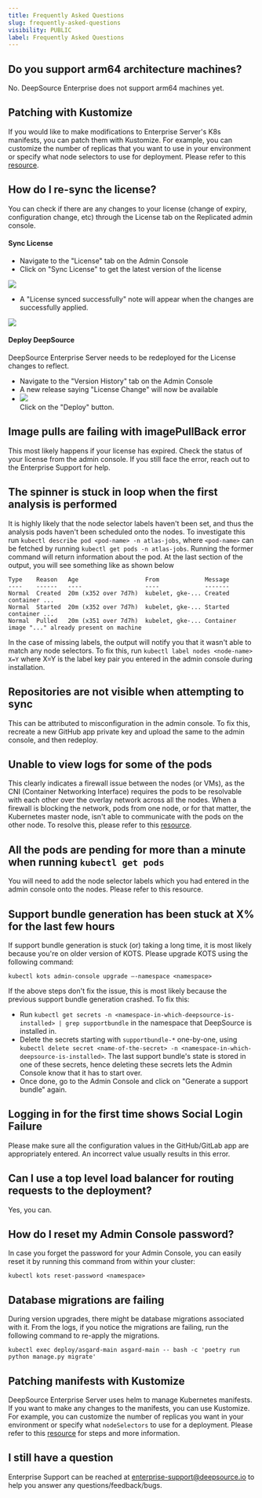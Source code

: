 ```yaml
---
title: Frequently Asked Questions
slug: frequently-asked-questions
visibility: PUBLIC
label: Frequently Asked Questions
---
```

## Do you support arm64 architecture machines?

No. DeepSource Enterprise does not support arm64 machines yet.

## Patching with Kustomize

If you would like to make modifications to Enterprise Server's K8s manifests, you can patch them with Kustomize. For example, you can customize the number of replicas that you want to use in your environment or specify what node selectors to use for deployment. Please refer to this [resource](https://docs.replicated.com/enterprise/updating-patching-with-kustomize).

## How do I re-sync the license?

You can check if there are any changes to your license (change of expiry, configuration change, etc) through the License tab on the Replicated admin console.

#### Sync License

- Navigate to the "License" tab on the Admin Console
- Click on "Sync License" to get the latest version of the license

![](https://files.readme.io/4bc66f2-image.png)

- A "License synced successfully" note will appear when the changes are successfully applied.

![](https://files.readme.io/9e0e3a7-image.png)

#### Deploy DeepSource

DeepSource Enterprise Server needs to be redeployed for the License changes to reflect.

- Navigate to the "Version History" tab on the Admin Console
- A new release saying "License Change" will now be available 
- ![](https://files.readme.io/e8f7219-image.png)  
  Click on the "Deploy" button.

## Image pulls are failing with imagePullBack error

This most likely happens if your license has expired. Check the status of your license from the admin console. If you still face the error, reach out to the Enterprise Support for help.

## The spinner is stuck in loop when the first analysis is performed

It is highly likely that the node selector labels haven't been set, and thus the analysis pods haven't been scheduled onto the nodes. To investigate this run `kubectl describe pod <pod-name> -n atlas-jobs`, where `<pod-name>` can be fetched by running `kubectl get pods -n atlas-jobs`. Running the former command will return information about the pod. At the last section of the output, you will see something like as shown below

```shell
Type    Reason   Age                   From             Message
----    ------   ----                  ----             -------
Normal  Created  20m (x352 over 7d7h)  kubelet, gke-... Created container ...
Normal  Started  20m (x352 over 7d7h)  kubelet, gke-... Started container ...
Normal  Pulled   20m (x351 over 7d7h)  kubelet, gke-... Container image "..." already present on machine
```

In the case of missing labels, the output will notify you that it wasn't able to match any node selectors. To fix this, run `kubectl label nodes <node-name> X=Y` where X=Y is the label key pair you entered in the admin console during installation.

## Repositories are not visible when attempting to sync

This can be attributed to misconfiguration in the admin console. To fix this, recreate a new GitHub app private key and upload the same to the admin console, and then redeploy.

## Unable to view logs for some of the pods

This clearly indicates a firewall issue between the nodes (or VMs), as the CNI (Container Networking Interface) requires the pods to be resolvable with each other over the overlay network across all the nodes. When a firewall is blocking the network, pods from one node, or for that matter, the Kubernetes master node, isn't able to communicate with the pods on the other node. To resolve this, please refer to this [resource](https://community.replicated.com/t/customer-firewalls/55).

## All the pods are pending for more than a minute when running `kubectl get pods`

You will need to add the node selector labels which you had entered in the admin console onto the nodes. Please refer to this resource.

## Support bundle generation has been stuck at X% for the last few hours

If support bundle generation is stuck (or) taking a long time, it is most likely because you're on older version of KOTS. Please upgrade KOTS using the following command:

```
kubectl kots admin-console upgrade —-namespace <namespace>
```

If the above steps don't fix the issue, this is most likely because the previous support bundle generation crashed. To fix this:

- Run `kubectl get secrets -n <namespace-in-which-deepsource-is-installed> | grep supportbundle` in the namespace that DeepSource is installed in.
- Delete the secrets starting with `supportbundle-*` one-by-one, using `kubectl delete secret <name-of-the-secret> -n <namespace-in-which-deepsource-is-installed>`. The last support bundle's state is stored in one of these secrets, hence deleting these secrets lets the Admin Console know that it has to start over.
- Once done, go to the Admin Console and click on "Generate a support bundle" again.

## Logging in for the first time shows Social Login Failure

Please make sure all the configuration values in the GitHub/GitLab app are appropriately entered. An incorrect value usually results in this error.

## Can I use a top level load balancer for routing requests to the deployment?

Yes, you can.

## How do I reset my Admin Console password?

In case you forget the password for your Admin Console, you can easily reset it by running this command from within your cluster:

```
kubectl kots reset-password <namespace>
```

## Database migrations are failing

During version upgrades, there might be database migrations associated with it. From the logs, if you notice the migrations are failing, run the following command to re-apply the migrations.

```shell shell
kubectl exec deploy/asgard-main asgard-main -- bash -c 'poetry run python manage.py migrate'
```

## Patching manifests with Kustomize

DeepSource Enterprise Server uses helm to manage Kubernetes manifests. If you want to make any changes to the manifests, you can use Kustomize. For example, you can customize the number of replicas you want in your environment or specify what `nodeSelectors` to use for a deployment. Please refer to this [resource](https://docs.replicated.com/enterprise/updating-patching-with-kustomize) for steps and more information.

## I still have a question

Enterprise Support can be reached at [enterprise-support@deepsource.io](mailto:enterprise-support@deepsource.io) to help you answer any questions/feedback/bugs.
